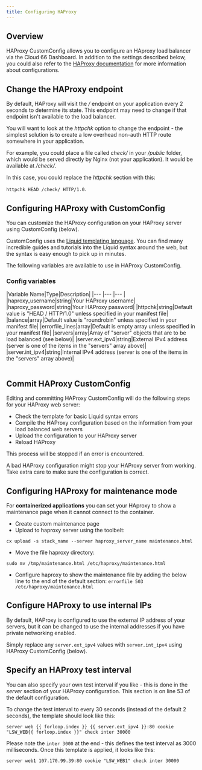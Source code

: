 ```yaml
---
title: Configuring HAProxy
---
```


## Overview

HAProxy CustomConfig allows you to configure an HAproxy load balancer via the Cloud 66 Dashboard. In addition to the settings described below, you could also refer to the [HAProxy documentation](https://www.haproxy.org#docs) for more information about configurations.

## Change the HAProxy endpoint

By default, HAProxy will visit the _/_ endpoint on your application every 2 seconds to determine its state. This endpoint may need to change if that endpoint isn't available to the load balancer.

You will want to look at the _httpchk_ option to change the endpoint - the simplest solution is to create a low overhead non-auth HTTP route somewhere in your application.

For example, you could place a file called _check/_ in your _/public_ folder, which would be served directly by Nginx (not your application). It would be available at _/check/_.

In this case, you could replace the _httpchk_ section with this:

`httpchk HEAD /check/ HTTP/1.0`.

## Configuring HAProxy with CustomConfig

You can customize the HAProxy configuration on your HAProxy server using CustomConfig (below).

CustomConfig uses the [Liquid templating language](https://shopify.github.io/liquid/s). You can find many incredible guides and tutorials into the Liquid syntax around the web, but the syntax is easy enough to pick up in minutes.

The following variables are available to use in HAProxy CustomConfig.

### Config variables

<Table >
|Variable Name|Type|Description|
|--- |--- |--- |
|haproxy_username|string|Your HAProxy username|
|haproxy_password|string|Your HAProxy password|
|httpchk|string|Default value is "HEAD / HTTP/1.0" unless specified in your manifest file|
|balance|array|Default value is "roundrobin" unless specified in your manifest file|
|errorfile_lines|array|Default is empty array unless specified in your manifest file|
|servers|array|Array of "server" objects that are to be load balanced (see below)|
|server.ext_ipv4|string|External IPv4 address (server is one of the items in the "servers" array above)|
|server.int_ipv4|string|Internal IPv4 address (server is one of the items in the "servers" array above)|
</Table>

## Commit HAProxy CustomConfig

Editing and committing HAProxy CustomConfig will do the following steps for your HAProxy web server:

* Check the template for basic Liquid syntax errors
* Compile the HAProxy configuration based on the information from your load balanced web servers
* Upload the configuration to your HAProxy server
* Reload HAProxy

This process will be stopped if an error is encountered.

<Callout type="warning" title="Take extra care with config">
A bad HAProxy configuration might stop your HAProxy server from working. Take extra care to make sure the configuration is correct.
</Callout>

## Configuring HAProxy for maintenance mode

For **containerized applications** you can set your HAproxy to show a maintenance page when it cannot connect to the container.

* Create custom maintenance page
* Upload to haproxy server using the toolbelt:
```shell
cx upload -s stack_name --server haproxy_server_name maintenance.html
```
* Move the file haproxy directory:
```shell
sudo mv /tmp/maintenance.html /etc/haproxy/maintenance.html
```
* Configure haproxy to show the maintenance file by adding the below line to the end of the default section: `errorfile 503 /etc/haproxy/maintenance.html`

## Configure HAProxy to use internal IPs

By default, HAProxy is configured to use the external IP address of your servers, but it can be changed to use the internal addresses if you have private networking enabled.

Simply replace any `server.ext_ipv4` values with `server.int_ipv4` using HAProxy CustomConfig (below).

## Specify an HAProxy test interval

You can also specify your own test interval if you like - this is done in the _server_ section of your HAProxy configuration. This section is on line 53 of the default configuration.

To change the test interval to every 30 seconds (instead of the default 2 seconds), the template should look like this:

```shell
server web {{ forloop.index }} {{ server.ext_ipv4 }}:80 cookie "LSW_WEB{{ forloop.index }}" check inter 30000 
```

Please note the `inter 3000` at the end - this defines the test interval as 3000 milliseconds. Once this template is applied, it looks like this:

```shell
server web1 107.170.99.39:80 cookie "LSW_WEB1" check inter 30000
```
